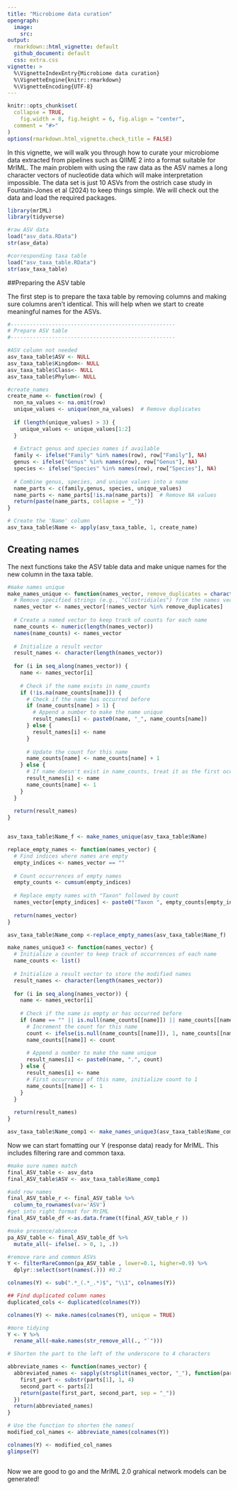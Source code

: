 ```yaml
---
title: "Microbiome data curation"
opengraph:
  image:
    src: 
output:
  rmarkdown::html_vignette: default
  github_document: default
  css: extra.css
vignette: >
  %\VignetteIndexEntry{Microbiome data curation}
  %\VignetteEngine{knitr::rmarkdown}
  %\VignetteEncoding{UTF-8}
---
```

```r
knitr::opts_chunk$set(
  collapse = TRUE,
    fig.width = 8, fig.height = 6, fig.align = "center",
  comment = "#>"
)
options(rmarkdown.html_vignette.check_title = FALSE)
```
In this vignette, we will walk you through how to curate your microbiome data extracted from pipelines such as QIIME 2 into a format suitable for MrIML. The main problem with using the raw data as the ASV names a long character vectors of nucleotide data which will make interpretation impossible. The data set is just 10 ASVs from the ostrich case study in Fountain-Jones et al (2024) to keep things simple. We will check out the data and load the required packages.

```r
library(mrIML)
library(tidyverse)

#raw ASV data
load("asv_data.RData")
str(asv_data)

#corresponding taxa table
load("asv_taxa_table.RData")
str(asv_taxa_table)
```

##Preparing the ASV table

The first step is to prepare the taxa table by removing columns and making sure columns aren't identical. This will help when we start to create meaningful names for the ASVs.

```r
#----------------------------------------------------
# Prepare ASV table
#----------------------------------------------------

#ASV column not needed
asv_taxa_table$ASV <- NULL
asv_taxa_table$Kingdom<- NULL
asv_taxa_table$Class<- NULL
asv_taxa_table$Phylum<- NULL

#create_names
create_name <- function(row) {
  non_na_values <- na.omit(row)
  unique_values <- unique(non_na_values)  # Remove duplicates
  
  if (length(unique_values) > 3) {
    unique_values <- unique_values[1:2]
  }
  
  # Extract genus and species names if available
  family <- ifelse("Family" %in% names(row), row["Family"], NA)
  genus <- ifelse("Genus" %in% names(row), row["Genus"], NA)
  species <- ifelse("Species" %in% names(row), row["Species"], NA)
  
  # Combine genus, species, and unique values into a name
  name_parts <- c(family,genus, species, unique_values)
  name_parts <- name_parts[!is.na(name_parts)]  # Remove NA values
  return(paste(name_parts, collapse = "_"))
}

# Create the 'Name' column
asv_taxa_table$Name <- apply(asv_taxa_table, 1, create_name)
```

## Creating names

The next functions take the ASV table data and make unique names for the new column in the taxa table.

```r
#make names unique
make_names_unique <- function(names_vector, remove_duplicates = character(0)) {
  # Remove specified strings (e.g., "Clostridiales") from the names vector
  names_vector <- names_vector[!names_vector %in% remove_duplicates]
  
  # Create a named vector to keep track of counts for each name
  name_counts <- numeric(length(names_vector))
  names(name_counts) <- names_vector
  
  # Initialize a result vector
  result_names <- character(length(names_vector))
  
  for (i in seq_along(names_vector)) {
    name <- names_vector[i]
    
    # Check if the name exists in name_counts
    if (!is.na(name_counts[name])) {
      # Check if the name has occurred before
      if (name_counts[name] > 1) {
        # Append a number to make the name unique
        result_names[i] <- paste0(name, "_", name_counts[name])
      } else {
        result_names[i] <- name
      }
      
      # Update the count for this name
      name_counts[name] <- name_counts[name] + 1
    } else {
      # If name doesn't exist in name_counts, treat it as the first occurrence
      result_names[i] <- name
      name_counts[name] <- 1
    }
  }
  
  return(result_names)
}


asv_taxa_table$Name_f <- make_names_unique(asv_taxa_table$Name)

replace_empty_names <- function(names_vector) {
  # Find indices where names are empty
  empty_indices <- names_vector == ""
  
  # Count occurrences of empty names
  empty_counts <- cumsum(empty_indices)
  
  # Replace empty names with "Taxon" followed by count
  names_vector[empty_indices] <- paste0("Taxon ", empty_counts[empty_indices])
  
  return(names_vector)
}

asv_taxa_table$Name_comp <-replace_empty_names(asv_taxa_table$Name_f)

make_names_unique3 <- function(names_vector) {
  # Initialize a counter to keep track of occurrences of each name
  name_counts <- list()
  
  # Initialize a result vector to store the modified names
  result_names <- character(length(names_vector))
  
  for (i in seq_along(names_vector)) {
    name <- names_vector[i]
    
    # Check if the name is empty or has occurred before
    if (name == "" || is.null(name_counts[[name]]) || name_counts[[name]] > 0) {
      # Increment the count for this name
      count <- ifelse(is.null(name_counts[[name]]), 1, name_counts[[name]] + 1)
      name_counts[[name]] <- count
      
      # Append a number to make the name unique
      result_names[i] <- paste0(name, ".", count)
    } else {
      result_names[i] <- name
      # First occurrence of this name, initialize count to 1
      name_counts[[name]] <- 1
    }
  }
  
  return(result_names)
}

asv_taxa_table$Name_comp1 <- make_names_unique3(asv_taxa_table$Name_comp)
```


Now we can start fomatting our Y (response data) ready for MrIML. This includes filtering rare and common taxa.

```r

#make sure names match
final_ASV_table <- asv_data
final_ASV_table$ASV <- asv_taxa_table$Name_comp1 

#add row names
final_ASV_table_r <- final_ASV_table %>% 
  column_to_rownames(var='ASV')
#get into right format for MrIML
final_ASV_table_df <-as.data.frame(t(final_ASV_table_r ))

#make presence/absence
pa_ASV_table <- final_ASV_table_df %>% 
  mutate_all(~ ifelse(. > 0, 1, .))

#remove rare and common ASVs
Y <- filterRareCommon(pa_ASV_table , lower=0.1, higher=0.9) %>% 
  dplyr::select(sort(names(.))) #0.2

colnames(Y) <- sub(".*_(.*_.*)$", "\\1", colnames(Y))

## Find duplicated column names
duplicated_cols <- duplicated(colnames(Y))

colnames(Y) <- make.names(colnames(Y), unique = TRUE)

#more tidying
Y <- Y %>% 
  rename_all(~make.names(str_remove_all(., "`")))

# Shorten the part to the left of the underscore to 4 characters

abbreviate_names <- function(names_vector) {
  abbreviated_names <- sapply(strsplit(names_vector, "_"), function(parts) {
    first_part <- substr(parts[1], 1, 4)
    second_part <- parts[2]
    return(paste(first_part, second_part, sep = "_"))
  })
  return(abbreviated_names)
}

# Use the function to shorten the names(
modified_col_names <- abbreviate_names(colnames(Y))

colnames(Y) <- modified_col_names
glimpse(Y)



```

Now we are good to go and the MrIML 2.0 grahical network models can be generated!


